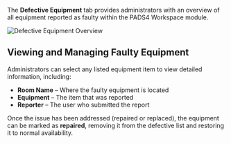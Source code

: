 The **Defective Equipment** tab provides administrators with an overview of all equipment reported as faulty within the PADS4 Workspace module.

![Defective Equipment Overview](/mnt/data/image.png)

## Viewing and Managing Faulty Equipment

Administrators can select any listed equipment item to view detailed information, including:

- **Room Name** – Where the faulty equipment is located  
- **Equipment** – The item that was reported  
- **Reporter** – The user who submitted the report  

Once the issue has been addressed (repaired or replaced), the equipment can be marked as **repaired**, removing it from the defective list and restoring it to normal availability.
